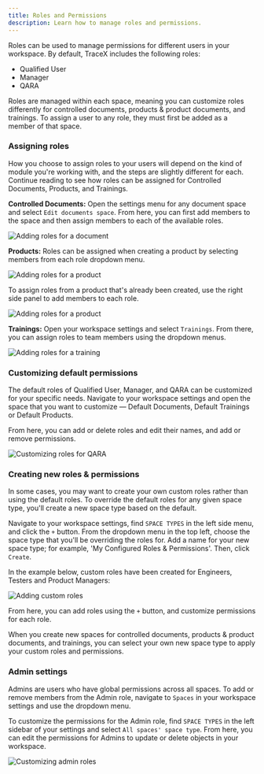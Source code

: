 ```yaml
---
title: Roles and Permissions
description: Learn how to manage roles and permissions.
---
```



Roles can be used to manage permissions for different users in your workspace. By default, TraceX includes the following roles:

* Qualified User
* Manager
* QARA

Roles are managed within each space, meaning you can customize roles differently for controlled documents, products & product documents, and trainings. To assign a user to any role, they must first be added as a member of that space.

### Assigning roles

How you choose to assign roles to your users will depend on the kind of module you're working with, and the steps are slightly different for each. Continue reading to see how roles can be assigned for Controlled Documents, Products, and Trainings.

**Controlled Documents:** Open the settings menu for any document space and select `Edit documents space`. From here, you can first add members to the space and then assign members to each of the available roles.

<Image 
src={documentRoles} 
alt='Adding roles for a document' 
inferSize
quality='max'
/>

**Products:** Roles can be assigned when creating a product by selecting members from each role dropdown menu. 

<Image 
src={productRoles1} 
alt='Adding roles for a product' 
inferSize
quality='max'
/>

To assign roles from a product that's already been created, use the right side panel to add members to each role.

<Image 
src={productRoles2} 
alt='Adding roles for a product' 
inferSize
quality='max'
/>

**Trainings:** Open your workspace settings and select `Trainings`. From there, you can assign roles to team members using the dropdown menus. 

<Image 
src={trainingRoles} 
alt='Adding roles for a training' 
inferSize
quality='max'
/>

### Customizing default permissions

The default roles of Qualified User, Manager, and QARA can be customized for your specific needs. Navigate to your workspace settings and open the space that you want to customize — Default Documents, Default Trainings or Default Products.

From here, you can add or delete roles and edit their names, and add or remove permissions.

<Image 
src={QARARoles} 
alt='Customizing roles for QARA' 
inferSize
quality='max'
/>

### Creating new roles & permissions

In some cases, you may want to create your own custom roles rather than using the default roles. To override the default roles for any given space type, you'll create a new space type based on the default.

Navigate to your workspace settings, find `SPACE TYPES` in the left side menu, and click the `+` button. From the dropdown menu in the top left, choose the space type that you'll be overriding the roles for. Add a name for your new space type; for example, 'My Configured Roles & Permissions'. Then, click `Create`.

In the example below, custom roles have been created for Engineers, Testers and Product Managers:

<Image 
src={customRoles} 
alt='Adding custom roles' 
inferSize
quality='max'
/>

From here, you can add roles using the `+` button, and customize permissions for each role.

When you create new spaces for controlled documents, products & product documents, and trainings, you can select your own new space type to apply your custom roles and permissions.

### Admin settings

Admins are users who have global permissions across all spaces. To add or remove members from the Admin role, navigate to `Spaces` in your workspace settings and use the dropdown menu.

To customize the permissions for the Admin role, find `SPACE TYPES` in the left sidebar of your settings and select `All spaces' space type`. From here, you can edit the permissions for Admins to update or delete objects in your workspace.

<Image 
src={adminRoles} 
alt='Customizing admin roles' 
inferSize
quality='max'
/>